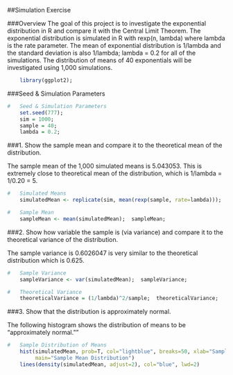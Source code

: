 ##Simulation Exercise
  
###Overview
The goal of this project is to investigate the exponential distribution in R and compare it with the Central Limit Theorem.  The exponential distribution is simulated in R with rexp(n, lambda) where lambda is the rate parameter.  The mean of exponential distribution is 1/lambda and the standard deviation is also 1/lambda; lambda = 0.2 for all of the simulations.  The distribution of means of 40 exponentials will be investigated using 1,000 simulations.  

```r
    library(ggplot2);
```
  
###Seed & Simulation Parameters
```r
#   Seed & Simulation Parameters
    set.seed(777);
    sim = 1000;
    sample = 40;
    lambda = 0.2;
```
  
###1. Show the sample mean and compare it to the theoretical mean of the distribution.
  
The sample mean of the 1,000 simulated means is 5.043053.  This is extremely close to theoretical mean of the distribution, which is 1/lambda = 1/0.20 = 5.  
```r
#   Simulated Means
    simulatedMean <- replicate(sim, mean(rexp(sample, rate=lambda)));

#   Sample Mean
    sampleMean <- mean(simulatedMean);  sampleMean;
```

###2. Show how variable the sample is (via variance) and compare it to the theoretical variance of the distribution.
  
The sample variance is 0.6026047 is very similar to the theoretical distribution which is 0.625.  
```r
#   Sample Variance  
    sampleVariance <- var(simulatedMean);  sampleVariance;

#   Theoretical Variance
    theoreticalVariance = (1/lambda)^2/sample;  theoreticalVariance;
```
  
###3. Show that the distribution is approximately normal.
  
The following histogram shows the distribution of means to be "approximately normal.""
```r
#   Sample Distribution of Means
    hist(simulatedMean, prob=T, col="lightblue", breaks=50, xlab="Sample mean", 
         main="Sample Mean Distribution")
    lines(density(simulatedMean, adjust=2), col="blue", lwd=2)
```


